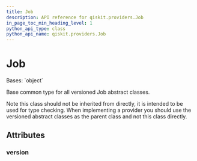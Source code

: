 ```yaml
---
title: Job
description: API reference for qiskit.providers.Job
in_page_toc_min_heading_level: 1
python_api_type: class
python_api_name: qiskit.providers.Job
---
```


# Job

<Class id="qiskit.providers.Job" isDedicatedPage={true} github="https://github.com/qiskit/qiskit/tree/stable/0.20/qiskit/providers/job.py" signature="Job">
  Bases: `object`

  Base common type for all versioned Job abstract classes.

  Note this class should not be inherited from directly, it is intended to be used for type checking. When implementing a provider you should use the versioned abstract classes as the parent class and not this class directly.

  ## Attributes

  ### version

  <Attribute id="qiskit.providers.Job.version" attributeValue="0" />
</Class>

